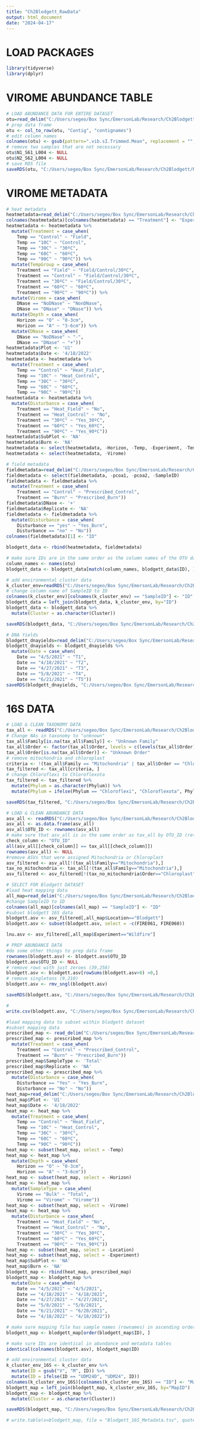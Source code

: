 ---
title: "Ch2Blodgett_RawData"
output: html_document
date: "2024-04-17"
---
# LOAD PACKAGES
```{r}
library(tidyverse)
library(dplyr)
```

# VIROME ABUNDANCE TABLE
```{r}
# LOAD ABUNDANCE DATA FOR ENTIRE DATASET
otu=read_delim("C:/Users/segeo/Box Sync/EmersonLab/Research/Ch2Blodgett/R_Figures/input data/all.good.75.tmean.tsv", delim = "\t", col_names = TRUE)
# prep data frame
otu <- col_to_row(otu, "Contig", "contignames")
# edit column names 
colnames(otu) <- gsub(pattern=".vib.sI.Trimmed.Mean", replacement = "", x=colnames(otu))
# remove two samples that are not necessary
otu$N1_S61_L004 <- NULL
otu$N2_S62_L004 <- NULL
# save RDS file
saveRDS(otu, "C:/Users/segeo/Box Sync/EmersonLab/Research/Ch2Blodgett/R_Figures/rds/blodgett_all_otu.RDS")
```

# VIROME METADATA
```{r}
# heat metadata
heatmetadata=read_delim("C:/Users/segeo/Box Sync/EmersonLab/Research/Ch1SoilHeating/R_Figures/input data/heat_metadata.txt", delim = "\t", col_names = TRUE)
colnames(heatmetadata)[colnames(heatmetadata) == "Treatment"] <- "Experiment"
heatmetadata <- heatmetadata %>%
  mutate(Treatment = case_when(
    Temp == "Control" ~ "Field",
    Temp == "10C" ~ "Control",
    Temp == "30C" ~ "30ºC",
    Temp == "60C" ~ "60ºC", 
    Temp == "90C" ~ "90ºC")) %>%
  mutate(TempGroup = case_when(
    Treatment == "Field" ~ "Field/Control/30ºC", 
    Treatment == "Control" ~ "Field/Control/30ºC", 
    Treatment == "30ºC" ~ "Field/Control/30ºC", 
    Treatment == "60ºC" ~ "60ºC", 
    Treatment == "90ºC" ~ "90ºC")) %>%
  mutate(Virome = case_when(
    DNase == "NoDNase" ~ "NonDNase",
    DNase == "DNase" ~ "DNase")) %>%
  mutate(Depth = case_when(
    Horizon == "O" ~ "0-3cm",
    Horizon == "A" ~ "3-6cm")) %>%
  mutate(DNase = case_when(
    DNase == "NoDNase" ~ "-",
    DNase == "DNase" ~ "+"))
heatmetadata$Plot <- 'U1'
heatmetadata$Date <- '4/18/2022'
heatmetadata <- heatmetadata %>%
  mutate(Treatment = case_when(
    Temp == "Control" ~ "Heat_Field",
    Temp == "10C" ~ "Heat_Control",
    Temp == "30C" ~ "30ºC",
    Temp == "60C" ~ "60ºC", 
    Temp == "90C" ~ "90ºC"))
heatmetadata <- heatmetadata %>%
  mutate(Disturbance = case_when(
    Treatment == "Heat_Field" ~ "No",
    Treatment == "Heat_Control" ~ "No",
    Treatment == "30ºC" ~ "Yes_30ºC",
    Treatment == "60ºC" ~ "Yes_60ºC", 
    Treatment == "90ºC" ~ "Yes_90ºC"))
heatmetadata$SubPlot <- 'NA'
heatmetadata$Burn <- 'NA'
heatmetadata <- select(heatmetadata, -Horizon, -Temp, -Experiment, -TempGroup)
heatmetadata <- select(heatmetadata, -Virome)

# field metadata
fieldmetadata=read_delim("C:/Users/segeo/Box Sync/EmersonLab/Research/Ch2Blodgett/R_Figures/input data/blodgett_pcoa.tsv", delim = "\t", col_names = TRUE)
fieldmetadata <- select(fieldmetadata, -pcoa1, -pcoa2, -SampleID)
fieldmetadata <- fieldmetadata %>%
  mutate(Treatment = case_when(
    Treatment == "Control" ~ "Prescribed_Control",
    Treatment == "Burn" ~ "Prescribed_Burn"))
fieldmetadata$DNase <- '+'
fieldmetadata$Replicate <- 'NA'
fieldmetadata <- fieldmetadata %>%
  mutate(Disturbance = case_when(
    Disturbance == "yes" ~ "Yes_Burn", 
    Disturbance == "no" ~ "No"))
colnames(fieldmetadata)[1] <- "ID"

blodgett_data <- rbind(heatmetadata, fieldmetadata)

# make sure IDs are in the same order as the column names of the OTU dataframe
column_names <- names(otu)
blodgett_data <- blodgett_data[match(column_names, blodgett_data$ID), ]

# add environmental cluster data
k_cluster_env=readRDS("C:/Users/segeo/Box Sync/EmersonLab/Research/Ch2Blodgett/R_Figures/rds/k_cluster_env.RDS")
# change column name of SampleID to ID
colnames(k_cluster_env)[colnames(k_cluster_env) == "SampleID"] <- "ID"
blodgett_data = left_join(blodgett_data, k_cluster_env, by="ID")
blodgett_data <- blodgett_data %>%
  mutate(Cluster = as.character(Cluster))

saveRDS(blodgett_data, "C:/Users/segeo/Box Sync/EmersonLab/Research/Ch2Blodgett/R_Figures/rds/blodgett_all_metadata.RDS")

# DNA Yields
blodgett_dnayields=read_delim("C:/Users/segeo/Box Sync/EmersonLab/Research/Ch2Blodgett/R_Figures/input data/blodgettSSSA.tsv", delim = "\t", col_names = TRUE)
blodgett_dnayields <- blodgett_dnayields %>%
  mutate(Date = case_when(
    Date == "4/5/2021" ~ "T1",
    Date == "4/18/2021" ~ "T2", 
    Date == "4/27/2021" ~ "T3", 
    Date == "5/8/2021" ~ "T4",
    Date == "6/21/2021" ~ "T5"))
saveRDS(blodgett_dnayields, "C:/Users/segeo/Box Sync/EmersonLab/Research/Ch2Blodgett/R_Figures/rds/blodgett_dnayields.RDS")

```

# 16S DATA
```{r}
# LOAD & CLEAN TAXONOMY DATA
tax_all <- readRDS("C:/Users/segeo/Box Sync/EmersonLab/Research/Ch2Blodgett/R_Figures/rds/tax_all.RDS")
# Change NAs in taxonomy to "unknown"
tax_all$Family[is.na(tax_all$Family)] <- "Unknown Family"
tax_all$Order <- factor(tax_all$Order, levels = c(levels(tax_all$Order), "Unknown Order"))
tax_all$Order[is.na(tax_all$Order)] <- "Unknown Order"
# remove mitochondria and chloroplast
criteria <- !(tax_all$Family == "Mitochondria" | tax_all$Order == "Chloroplast")
tax_filtered <- tax_all[criteria, ]
# change Chloroflexi to Chloroflexota
tax_filtered <- tax_filtered %>%
  mutate(Phylum = as.character(Phylum)) %>%
  mutate(Phylum = ifelse(Phylum == "Chloroflexi", "Chloroflexota", Phylum))

saveRDS(tax_filtered, "C:/Users/segeo/Box Sync/EmersonLab/Research/Ch2Blodgett/R_Figures/rds/tax_filtered.RDS")

# LOAD & CLEAN ABUNDANCE DATA
asv_all <- readRDS("C:/Users/segeo/Box Sync/EmersonLab/Research/Ch2Blodgett/R_Figures/rds/asv_all.RDS")
asv_all <- as.data.frame(asv_all)
asv_all$OTU_ID <- rownames(asv_all)
# make sure that asv_all is in the same order as tax_all by OTU_ID (return = TRUE)
check_column <- "OTU_ID"
all(asv_all[[check_column]] == tax_all[[check_column]])
rownames(asv_all) <- NULL
#remove ASVs that were assigned Mitochondria or Chloroplast
asv_filtered <- asv_all[!(tax_all$Family=="Mitochondria"),]
tax_no_mitochondria <- tax_all[!(tax_all$Family=="Mitochondria"),]
asv_filtered <- asv_filtered[!(tax_no_mitochondria$Order=="Chloroplast"),]

# SELECT FOR Blodgett DATASET
#load heat mapping data
all_map=read_delim("C:/Users/segeo/Box Sync/EmersonLab/Research/Ch2Blodgett/R_Figures/input data/16S_ID.txt", delim = "\t", col_names = TRUE)
#change SampleID to ID
colnames(all_map)[colnames(all_map) == "SampleID"] <- "ID"
#subset blodgett 16S data
blodgett.asv <- asv_filtered[,all_map$Location=="Blodgett"]
blodgett.asv <- subset(blodgett.asv, select = -c(FIRE061, FIRE060))

lnu.asv <- asv_filtered[,all_map$Experiment=="Wildfire"]

# PREP ABUNDANCE DATA
#do some other things to prep data frame
rownames(blodgett.asv) <- blodgett.asv$OTU_ID
blodgett.asv$OTU_ID <- NULL
# remove rows with just zeroes (39,258)
blodgett.asv <- blodgett.asv[rowSums(blodgett.asv>0) >0,]
# remove singletons (9,210) 
blodgett.asv <- rmv_sngl(blodgett.asv)

saveRDS(blodgett.asv, "C:/Users/segeo/Box Sync/EmersonLab/Research/Ch2Blodgett/R_Figures/rds/blodgett.asv.RDS")

# 
write.csv(blodgett.asv, "C:/Users/segeo/Box Sync/EmersonLab/Research/Ch2Blodgett/16S_rRNA_ASV_Abundance_Table.csv")

#load mapping data to subset within blodgett dataset 
#subset mapping data
prescribed_map <- read_delim("C:/Users/segeo/Box Sync/EmersonLab/Research/Ch2Blodgett/R_Figures/input data/prescribed_16S_map.txt", delim = "\t", col_names = TRUE)
prescribed_map <- prescribed_map %>%
  mutate(Treatment = case_when(
    Treatment == "Control" ~ "Prescribed_Control",
    Treatment == "Burn" ~ "Prescribed_Burn"))
prescribed_map$SampleType <- 'Total'
prescribed_map$Replicate <- 'NA'
prescribed_map <- prescribed_map %>%
  mutate(Disturbance = case_when(
    Disturbance == "Yes" ~ "Yes_Burn", 
    Disturbance == "No" ~ "No"))
heat_map=read_delim("C:/Users/segeo/Box Sync/EmersonLab/Research/Ch2Blodgett/R_Figures/input data/heat16S_mapwrep.txt", delim = "\t", col_names = TRUE)
heat_map$Plot <- 'U1'
heat_map$Date <- '4/18/2022'
heat_map <- heat_map %>%
  mutate(Treatment = case_when(
    Temp == "Control" ~ "Heat_Field",
    Temp == "10C" ~ "Heat_Control",
    Temp == "30C" ~ "30ºC",
    Temp == "60C" ~ "60ºC", 
    Temp == "90C" ~ "90ºC"))
heat_map <- subset(heat_map, select = -Temp)
heat_map <- heat_map %>%
  mutate(Depth = case_when(
    Horizon == "O" ~ "0-3cm",
    Horizon == "A" ~ "3-6cm"))
heat_map <- subset(heat_map, select = -Horizon)
heat_map <- heat_map %>%
  mutate(SampleType = case_when(
    Virome == "Bulk" ~ "Total",
    Virome == "Virome" ~ "Virome"))
heat_map <- subset(heat_map, select = -Virome)
heat_map <- heat_map %>%
  mutate(Disturbance = case_when(
    Treatment == "Heat_Field" ~ "No",
    Treatment == "Heat_Control" ~ "No",
    Treatment == "30ºC" ~ "Yes_30ºC",
    Treatment == "60ºC" ~ "Yes_60ºC", 
    Treatment == "90ºC" ~ "Yes_90ºC"))
heat_map <- subset(heat_map, select = -Location)
heat_map <- subset(heat_map, select = -Experiment)
heat_map$SubPlot <- 'NA'
heat_map$Burn <- 'NA'
blodgett_map <- rbind(heat_map, prescribed_map)
blodgett_map <- blodgett_map %>%
  mutate(Date = case_when(
    Date == "4/5/2021" ~ "4/5/2021",
    Date == "4/18/2021" ~ "4/18/2021", 
    Date == "4/27/2021" ~ "4/27/2021", 
    Date == "5/8/2021" ~ "5/8/2021",
    Date == "6/21/2021" ~ "6/20/2021", 
    Date == "4/18/2022" ~ "4/18/2022"))

# make sure mapping file has sample names (rownames) in ascending order
blodgett_map <- blodgett_map[order(blodgett_map$ID), ]

# make sure IDs are identical in abundance and metadata tables
identical(colnames(blodgett.asv), blodgett_map$ID)

# add environmental cluster data
k_cluster_env_16S <- k_cluster_env %>%
  mutate(ID = gsub("V", "M", ID)) %>%
  mutate(ID = ifelse(ID == "UDM24D", "UDM24", ID))
colnames(k_cluster_env_16S)[colnames(k_cluster_env_16S) == "ID"] <- "MapID"
blodgett_map = left_join(blodgett_map, k_cluster_env_16S, by="MapID")
blodgett_map <- blodgett_map %>%
  mutate(Cluster = as.character(Cluster))

saveRDS(blodgett_map, "C:/Users/segeo/Box Sync/EmersonLab/Research/Ch2Blodgett/R_Figures/rds/blodgett_map.RDS")

# write.table(x=blodgett_map, file = "Blodgett_16S_Metadata.tsv", quote=FALSE, sep="\t")
```
